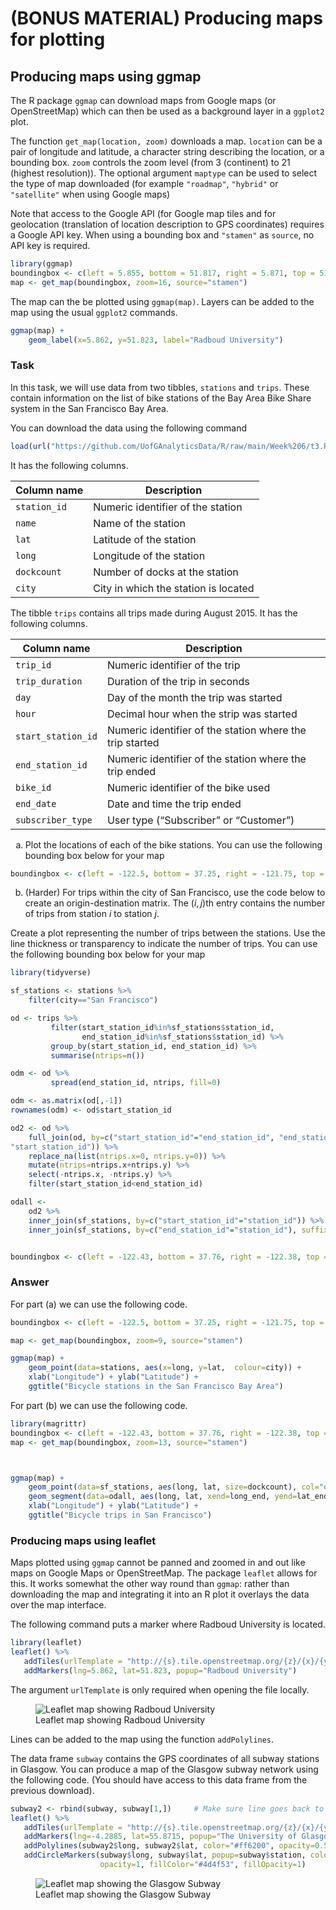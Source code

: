 # (BONUS MATERIAL) Producing maps for plotting

## Producing maps using ggmap

The R package `ggmap` can download maps from Google maps (or OpenStreetMap) which can then be used as a background layer in a `ggplot2` plot.

The function `get_map(location, zoom)` downloads a map. `location` can be a pair of longitude and latitude, a character string describing the location, or a bounding box. `zoom` controls the zoom level (from 3 (continent) to 21 (highest resolution)). The optional argument `maptype` can be used to select the type of map downloaded (for example `"roadmap"`, `"hybrid"` or `"satellite"` when using Google maps)

Note that access to the Google API (for Google map tiles and for geolocation (translation of location description to GPS coordinates) requires a Google API key. When using a bounding box and `"stamen"` as `source`, no API key is required.

```r
library(ggmap)
boundingbox <- c(left = 5.855, bottom = 51.817, right = 5.871, top = 51.826)
map <- get_map(boundingbox, zoom=16, source="stamen")
```

The map can the be plotted using `ggmap(map)`. Layers can be added to the map using the usual `ggplot2` commands.
```r
ggmap(map) + 
    geom_label(x=5.862, y=51.823, label="Radboud University") 
```
 
### Task
In this task, we will use data from two tibbles, `stations` and `trips`. These contain information on the list of bike stations of the Bay Area Bike Share system in the San Francisco Bay Area. 

You can download the data using the following command

```r
load(url("https://github.com/UofGAnalyticsData/R/raw/main/Week%206/t3.RData"))
```

It has the following columns.


| Column name | Description                    |
|-------------|--------------------------------|
|      `station_id` |  Numeric identifier of the station|
|      `name`       |  Name of the station|
|      `lat`        |  Latitude of the station|
|      `long`       |  Longitude of the station|
|      `dockcount`  |  Number of docks at the station|
|      `city`       |  City in which the station is located|
  

The tibble `trips` contains all trips made during August 2015. It has the following columns.

| Column name | Description                    |
|-------------|--------------------------------|
|      `trip_id`           | Numeric identifier of the trip|
|      `trip_duration`     | Duration of the trip in seconds|
|      `day`               | Day of the month the trip was started|
|      `hour`              | Decimal hour when the strip was started|
|      `start_station_id`  | Numeric identifier of the station where the trip started|
|      `end_station_id`    | Numeric identifier of the station where the trip ended|
|      `bike_id`           | Numeric identifier of the bike used|
|      `end_date`          | Date and time the trip ended|
|      `subscriber_type`   | User type (“Subscriber” or “Customer”)|



a) Plot the locations of each of the bike stations. You can use the following bounding box below for your map
```r
boundingbox <- c(left = -122.5, bottom = 37.25, right = -121.75, top = 38)
```

b) (Harder) For trips within the city of San Francisco, use the code below to create an origin-destination matrix. The $(i,j)$th entry contains the number of trips from station $i$ to station $j$. 

Create a plot representing the number of trips between the stations. Use the line thickness or transparency to indicate the number of trips. You can use the following bounding box below for your map

```r
library(tidyverse)

sf_stations <- stations %>%
    filter(city=="San Francisco") 

od <- trips %>%
         filter(start_station_id%in%sf_stations$station_id,
                end_station_id%in%sf_stations$station_id) %>%
         group_by(start_station_id, end_station_id) %>%
         summarise(ntrips=n()) 

odm <- od %>%
         spread(end_station_id, ntrips, fill=0) 

odm <- as.matrix(od[,-1])
rownames(odm) <- od$start_station_id

od2 <- od %>% 
    full_join(od, by=c("start_station_id"="end_station_id", "end_station_id"=
"start_station_id")) %>%
    replace_na(list(ntrips.x=0, ntrips.y=0)) %>%
    mutate(ntrips=ntrips.x+ntrips.y) %>%
    select(-ntrips.x, -ntrips.y) %>%
    filter(start_station_id<end_station_id)

odall <- 
    od2 %>% 
    inner_join(sf_stations, by=c("start_station_id"="station_id")) %>%
    inner_join(sf_stations, by=c("end_station_id"="station_id"), suffix=c("","_end"))


boundingbox <- c(left = -122.43, bottom = 37.76, right = -122.38, top = 37.81)
```

### Answer
For part (a) we can use the following code.

```r
boundingbox <- c(left = -122.5, bottom = 37.25, right = -121.75, top = 38)

map <- get_map(boundingbox, zoom=9, source="stamen")

ggmap(map) + 
    geom_point(data=stations, aes(x=long, y=lat,  colour=city)) +
    xlab("Longitude") + ylab("Latitude") + 
    ggtitle("Bicycle stations in the San Francisco Bay Area")
```
	
For part (b) we can use the following code.


```r
library(magrittr)
boundingbox <- c(left = -122.43, bottom = 37.76, right = -122.38, top = 37.81)
map <- get_map(boundingbox, zoom=13, source="stamen")



ggmap(map) + 
    geom_point(data=sf_stations, aes(long, lat, size=dockcount), col="orange") +
    geom_segment(data=odall, aes(long, lat, xend=long_end, yend=lat_end, alpha=ntrips), col="orange")+
    xlab("Longitude") + ylab("Latitude") + 
    ggtitle("Bicycle trips in San Francisco")
``` 


### Producing maps using leaflet

Maps plotted using `ggmap` cannot be panned and zoomed in and out  like maps on Google Maps or OpenStreetMap. The package `leaflet` allows for this. It works somewhat the other way round than `ggmap`: rather than downloading the map and integrating it into an R plot it overlays the data over the map interface. 

The following command puts a marker where Radboud University is located.
```r
library(leaflet)
leaflet() %>%
   addTiles(urlTemplate = "http://{s}.tile.openstreetmap.org/{z}/{x}/{y}.png") %>% 
   addMarkers(lng=5.862, lat=51.823, popup="Radboud University")
```
The argument `urlTemplate` is only required when opening the file locally.

![Leaflet map showing Radboud University](leaflet1.png)


Lines can be added to the map using the function `addPolylines`. 

The data frame `subway`  contains the GPS coordinates of all subway stations in Glasgow. You can produce a map of the Glasgow subway network using the following code. (You should have access to this data frame from the previous download).
```r
subway2 <- rbind(subway, subway[1,])     # Make sure line goes back to Hillhead
leaflet() %>%   
   addTiles(urlTemplate = "http://{s}.tile.openstreetmap.org/{z}/{x}/{y}.png") %>% 
   addMarkers(lng=-4.2885, lat=55.8715, popup="The University of Glasgow") %>%
   addPolylines(subway2$long, subway2$lat, color="#ff6200", opacity=0.5, weight=10) %>% 
   addCircleMarkers(subway$long, subway$lat, popup=subway$station, color="#ff6200", 
                    opacity=1, fillColor="#4d4f53", fillOpacity=1) 
```

![Leaflet map showing the Glasgow Subway](leaflet2.png)





